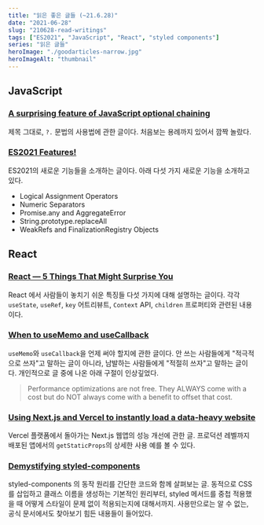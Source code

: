 ```yaml
---
title: "읽은 좋은 글들 (~21.6.28)"
date: "2021-06-28"
slug: "210628-read-writings"
tags: ["ES2021", "JavaScript", "React", "styled components"]
series: "읽은 글들"
heroImage: "./goodarticles-narrow.jpg"
heroImageAlt: "thumbnail"
---
```


## JavaScript

### [A surprising feature of JavaScript optional chaining](https://swizec.com/blog/a-surprising-feature-of-javascript-optional-chaining/)

제목 그대로, `?.` 문법의 사용법에 관한 글이다. 처음보는 용례까지 있어서 깜짝 놀랐다.

### [ES2021 Features!](https://h3manth.com/ES2021/)

ES2021의 새로운 기능들을 소개하는 글이다. 아래 다섯 가지 새로운 기능을 소개하고 있다.

- Logical Assignment Operators
- Numeric Separators
- Promise.any and AggregateError
- String.prototype.replaceAll
- WeakRefs and FinalizationRegistry Objects

## React

### [React — 5 Things That Might Surprise You](https://medium.com/geekculture/react-5-things-that-might-surprise-you-ddefd9fbac0f)

React 에서 사람들이 놓치기 쉬운 특징들 다섯 가지에 대해 설명하는 글이다. 각각 `useState`, `useRef`, `key` 어트리뷰트, `Context` API, `children` 프로퍼티와 관련된 내용이다.

### [When to useMemo and useCallback](https://kentcdodds.com/blog/usememo-and-usecallback)

`useMemo`와 `useCallback`을 언제 써야 할지에 관한 글이다. 안 쓰는 사람들에게 "적극적으로 쓰자"고 말하는 글이 아니라, 남발하는 사람들에게 "적절히 쓰자"고 말하는 글이다. 개인적으로 글 중에 나온 아래 구절이 인상깊었다.

> Performance optimizations are not free. They ALWAYS come with a cost but do NOT always come with a benefit to offset that cost.

### [Using Next.js and Vercel to instantly load a data-heavy website](https://tinloof.com/blog/using-next.js-and-vercel-to-instantly-load-a-data-heavy-website/)

Vercel 플랫폼에서 돌아가는 Next.js 웹앱의 성능 개선에 관한 글. 프로덕션 레벨까지 배포된 앱에서의 `getStaticProps`의 상세한 사용 예를 볼 수 있다.

### [Demystifying styled-components](https://www.joshwcomeau.com/react/demystifying-styled-components/)

styled-components 의 동작 원리를 간단한 코드와 함께 살펴보는 글. 동적으로 CSS를 삽입하고 클래스 이름을 생성하는 기본적인 원리부터, styled 메서드를 중첩 적용했을 때 어떻게 스타일이 문제 없이 적용되는지에 대해서까지. 사용만으로는 알 수 없는, 공식 문서에서도 찾아보기 힘든 내용들이 들어있다.
